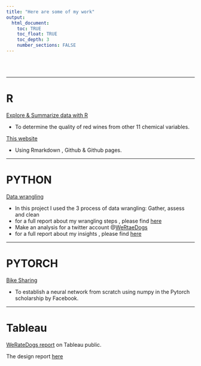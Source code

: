 ```yaml
---
title: "Here are some of my work"
output: 
  html_document:
    toc: TRUE
    toc_float: TRUE
    toc_depth: 3
    number_sections: FALSE
---
```


<br><br>



***
# R

[Explore & Summarize data with R](./Explore_summarize_project/)

- To determine the quality of red wines from other 11 chemical variables. 

[This website](https://github.com/hindamosh/hindamosh.github.io)

- Using Rmarkdown , Github & Github pages.

***

# PYTHON

[Data wrangling](./data_wrangling/)

- In this project I used the 3 process of data wrangling: Gather, assess and clean
- for a full report about my wrangling steps , please find [here](https://bit.ly/2UiUBVR)
- Make an analysis for a twitter account @[WeRtaeDogs](https://twitter.com/dog_rates)
- for a full report about my insights , please find [here](https://bit.ly/2Tx1ZQ8)

***

# PYTORCH
[Bike Sharing ](./Bike_sharing_Pytorch/)

- To establish a neural network from scratch using numpy in the Pytorch scholarship by Facebook. 

***

# Tableau

[WeRateDogs report](https://public.tableau.com/profile/hindam#!/vizhome/WeRateDogs_report/WeRateDogs) on Tableau public.

The design report [here](./create_tableau_story/)


